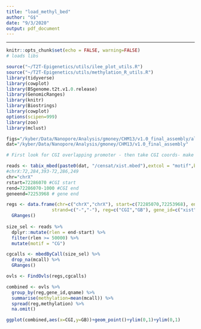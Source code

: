 ```yaml
---
title: "load_methyl_bed"
author: "G$"
date: "9/3/2020"
output: pdf_document
---
```


---
```r
knitr::opts_chunk$set(echo = FALSE, warning=FALSE)
# loads libs 

source("~/T2T-Epigenetics/utils/ilee_plot_utils.R")
source("~/T2T-Epigenetics/utils/methylation_R_utils.R")
library(tidyverse)
library(cowplot)
library(BSgenome.t2t.v1.0.release)
library(GenomicRanges)
library(knitr)
library(Biostrings)
library(cowplot)
options(scipen=999)
library(zoo)
library(mclust)
```

```r
figs="/kyber/Data/Nanopore/Analysis/gmoney/CHM13/v1.0_final_assembly/allele_specific_meth/xist"
dat="/kyber/Data/Nanopore/Analysis/gmoney/CHM13/v1.0_final_assembly"

```

```r

# First look for CGI overlapping promoter - then take CGI coords- make region =CGI, take coords from end of CGI to gene end make region = GB

reads <- tabix_mbed(paste0(dat, "/censat/xist.mbed"),extcol = "motif",by = "read") 
#chrX:72,284,393-72,286,249
chr="chrX"
rstart=72286070 #CGI start
rend=72286070-1000 #CGI end
geneend=72253968 # gene end

regs <- data.frame(chr=c("chrX","chrX"), start=c(72285070,72253968), end=c(72286070,72285070),
                 strand=c("-","-"), reg=c("CGI","GB"), gene_id=c("xist","xist")) %>%
  GRanges()
  
size_sel <- reads %>%
  dplyr::mutate(rlen = end-start) %>%
  filter(rlen >= 50000) %>%
  mutate(motif = "CG")

cgcalls <- mbedByCall(size_sel) %>%
  drop_na(mcall) %>%
  GRanges()

ovls <- FindOvls(regs,cgcalls) 

combined <- ovls %>%
  group_by(reg,gene_id,qname) %>%
  summarise(methylation=mean(mcall)) %>%
  spread(reg,methylation) %>%
  na.omit()

ggplot(combined,aes(x=CGI,y=GB))+geom_point()+ylim(0,1)+ylim(0,1)
```




